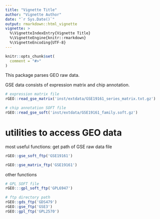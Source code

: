 ```yaml
---
title: "Vignette Title"
author: "Vignette Author"
date: "`r Sys.Date()`"
output: rmarkdown::html_vignette
vignette: >
  %\VignetteIndexEntry{Vignette Title}
  %\VignetteEngine{knitr::rmarkdown}
  %\VignetteEncoding{UTF-8}
---
```


```r
knitr::opts_chunk$set(
  comment = "#>"
)
```

This package parses GEO raw data. 

GSE data consists of expression matrix and chip annotation.

```r
# expression matrix file
rGEO::read_gse_matrix('inst/extdata/GSE19161_series_matrix.txt.gz')

# chip annotation SOFT file
rGEO::read_gse_soft('inst/extdata/GSE19161_family.soft.gz')
```

# utilities to access GEO data

most useful functions: get path of GSE raw data file

```r
rGEO::gse_soft_ftp('GSE19161')

rGEO::gse_matrix_ftp('GSE19161')
```

other functions

```r
# GPL SOFT file
rGEO:::gpl_soft_ftp('GPL6947')

# ftp directory path
rGEO::gds_ftp('GDS479')
rGEO::gse_ftp('GSE3')
rGEO::gpl_ftp('GPL2570')
```
